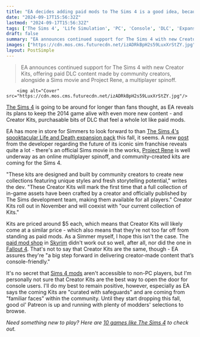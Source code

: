 ```yaml
---
title: "EA decides adding paid mods to The Sims 4 is a good idea, because it worked out so well for Bethesda with Skyrim and Fallout 4"
date: "2024-09-17T15:56:32Z"
lastmod: "2024-09-17T15:56:32Z"
tags: ['The Sims 4', 'Life Simulation', 'PC', 'Console', 'DLC', 'Expansion Pack', 'Mods', 'Creator Kits']
draft: false
summary: "EA announces continued support for The Sims 4 with new Creator Kits, offering paid DLC content made by community creators, alongside a Sims movie and Project Rene, a multiplayer spinoff."
images: ["https://cdn.mos.cms.futurecdn.net/izADRkBpH2s59LuxXrStZY.jpg"]
layout: PostSimple
---
```

> EA announces continued support for The Sims 4 with new Creator Kits, offering paid DLC content made by community creators, alongside a Sims movie and Project Rene, a multiplayer spinoff.


        <img alt="Cover" src="https://cdn.mos.cms.futurecdn.net/izADRkBpH2s59LuxXrStZY.jpg"/>
        
[<u>The Sims 4</u>](https://www.gamesradar.com/the-sims-4-guide/) is going to be around for longer than fans thought, as EA reveals its plans to keep the 2014 game alive with even more new content - and Creator Kits, purchasable bits of DLC that feel a whole lot like paid mods.

EA has more in store for Simmers to look forward to than [<u>The Sims 4's spooktacular Life and Death expansion pack</u>](https://www.gamesradar.com/games/the-sims/the-sims-4s-spooktacular-life-and-death-expansion-pack-is-real-but-its-not-the-only-exciting-new-content-coming-to-eas-life-sim/) this fall, it seems. A new [<u>post</u>](https://www.ea.com/games/the-sims/news/the-future-of-the-sims) from the developer regarding the future of its iconic sim franchise reveals quite a lot - there's an official Sims movie in the works, [Project Rene](https://www.gamesradar.com/the-sims-5-release-date/) is well underway as an online multiplayer spinoff, and community-created kits are coming for the Sims 4.

"These kits are designed and built by community creators to create new collections featuring unique styles and fresh storytelling potential," writes the dev. "These Creator Kits will mark the first time that a full collection of in-game assets have been crafted by a creator and officially published by The Sims development team, making them available for all players." Creator Kits roll out in November and will coexist with "our current collection of Kits."

Kits are priced around $5 each, which means that Creator Kits will likely come at a similar price - which also means that they're not too far off from standing as paid mods. As a Simmer myself, I hope this isn't the case. The [<u>paid mod shop</u>](https://www.gamesradar.com/disappointed-skyrim-modders-pledge-to-never-charge-for-their-creations-after-bethesda-resurrects-paid-mod-shop/) in [<u>Skyrim</u>](https://www.gamesradar.com/skyrim-guide/) didn't work out so well, after all, nor did the one in [<u>Fallout 4</u>](https://www.gamesradar.com/fallout-4/). That's not to say that Creator Kits are the same, though - EA assures they're "a big step forward in delivering creator-made content that’s console-friendly."

It's no secret that [<u>Sims 4 mods</u>](https://www.gamesradar.com/best-sims-4-mods/) aren't accessible to non-PC players, but I'm personally not sure that Creator Kits are the best way to open the door for console users. I'll do my best to remain positive, however, especially as EA says the coming Kits are "curated with safeguards" and are coming from "familiar faces" within the community. Until they start dropping this fall, good ol' Patreon is up and running with plenty of modders' selections to browse.

*Need something new to play? Here are *[<u><em>10 games like The Sims 4</em></u>](https://www.gamesradar.com/games-like-the-sims/)* to check out.*
        